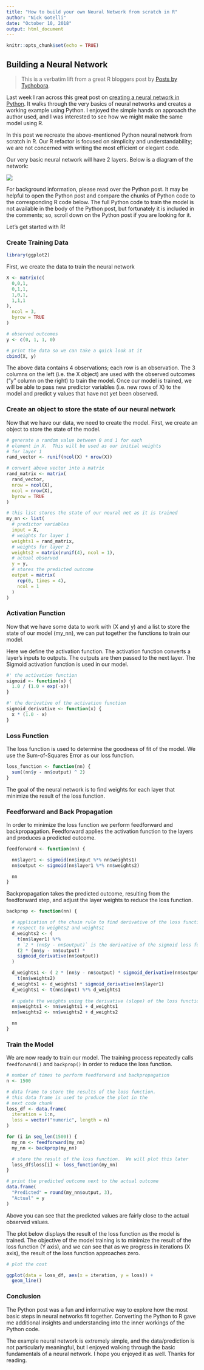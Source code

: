```yaml
---
title: "How to build your own Neural Network from scratch in R"
author: "Nick Gotelli"
date: "October 10, 2018"
output: html_document
---
```


```r
knitr::opts_chunk$set(echo = TRUE)
```

## Building a Neural Network

> This is a verbatim lift from a great R bloggers post by [Posts by Tychobora](https://www.r-bloggers.com/how-to-build-your-own-neural-network-from-scratch-in-r/).

Last week I ran across this great post on [creating a neural network in Python](https://towardsdatascience.com/how-to-build-your-own-neural-network-from-scratch-in-python-68998a08e4f6). It walks through the very basics of neural networks and creates a working example using Python. I enjoyed the simple hands on approach the author used, and I was interested to see how we might make the same model using R.

In this post we recreate the above-mentioned Python neural network from scratch in R. Our R refactor is focused on simplicity and understandability; we are not concerned with writing the most efficient or elegant code.

Our very basic neural network will have 2 layers. Below is a diagram of the network:

![](nn_diagram_d7gs7e.png)

For background information, please read over the Python post. It may be helpful to open the Python post and compare the chunks of Python code to the corresponding R code below. The full Python code to train the model is not available in the body of the Python post, but fortunately it is included in the comments; so, scroll down on the Python post if you are looking for it.

Let’s get started with R!

### Create Training Data


```r
library(ggplot2)
```

First, we create the data to train the neural network

```r
X <- matrix(c(
  0,0,1,
  0,1,1,
  1,0,1,
  1,1,1
),
  ncol = 3,
  byrow = TRUE
)

# observed outcomes
y <- c(0, 1, 1, 0)

# print the data so we can take a quick look at it
cbind(X, y)
```

The above data contains 4 observations; each row is an observation. The 3 columns on the left (i.e. the X object) are used with the observed outcomes (“y” column on the right) to train the model. Once our model is trained, we will be able to pass new predictor variables (i.e. new rows of X) to the model and predict y values that have not yet been observed.

### Create an object to store the state of our neural network

Now that we have our data, we need to create the model. First, we create an object to store the state of the model.

```r
# generate a random value between 0 and 1 for each
# element in X.  This will be used as our initial weights
# for layer 1
rand_vector <- runif(ncol(X) * nrow(X))

# convert above vector into a matrix
rand_matrix <- matrix(
  rand_vector,
  nrow = ncol(X),
  ncol = nrow(X),
  byrow = TRUE
)

# this list stores the state of our neural net as it is trained
my_nn <- list(
  # predictor variables
  input = X,
  # weights for layer 1
  weights1 = rand_matrix,
  # weights for layer 2
  weights2 = matrix(runif(4), ncol = 1),
  # actual observed
  y = y,
  # stores the predicted outcome
  output = matrix(
    rep(0, times = 4),
    ncol = 1
  )
)
```

### Activation Function

Now that we have some data to work with (X and y) and a list to store the state of our model (my_nn), we can put together the functions to train our model.

Here we define the activation function. The activation function converts a layer’s inputs to outputs. The outputs are then passed to the next layer. The Sigmoid activation function is used in our model.

```r
#' the activation function
sigmoid <- function(x) {
  1.0 / (1.0 + exp(-x))
}

#' the derivative of the activation function
sigmoid_derivative <- function(x) {
  x * (1.0 - x)
}
```

### Loss Function

The loss function is used to determine the goodness of fit of the model. We use the Sum-of-Squares Error as our loss function.

```r
loss_function <- function(nn) {
  sum((nn$y - nn$output) ^ 2)
}
```
The goal of the neural network is to find weights for each layer that minimize the result of the loss function.

### Feedforward and Back Propagation

In order to minimize the loss function we perform feedforward and backpropagation. Feedforward applies the activation function to the layers and produces a predicted outcome.

```r
feedforward <- function(nn) {

  nn$layer1 <- sigmoid(nn$input %*% nn$weights1)
  nn$output <- sigmoid(nn$layer1 %*% nn$weights2)

  nn
}


```

Backpropagation takes the predicted outcome, resulting from the feedforward step, and adjust the layer weights to reduce the loss function.

```r
backprop <- function(nn) {

  # application of the chain rule to find derivative of the loss function with 
  # respect to weights2 and weights1
  d_weights2 <- (
    t(nn$layer1) %*%
    # `2 * (nn$y - nn$output)` is the derivative of the sigmoid loss function
    (2 * (nn$y - nn$output) *
    sigmoid_derivative(nn$output))
  )

  d_weights1 <- ( 2 * (nn$y - nn$output) * sigmoid_derivative(nn$output)) %*% 
    t(nn$weights2)
  d_weights1 <- d_weights1 * sigmoid_derivative(nn$layer1)
  d_weights1 <- t(nn$input) %*% d_weights1
  
  # update the weights using the derivative (slope) of the loss function
  nn$weights1 <- nn$weights1 + d_weights1
  nn$weights2 <- nn$weights2 + d_weights2

  nn
}
```
### Train the Model

We are now ready to train our model. The training process repeatedly calls `feedforward()` and `backprop()` in order to reduce the loss function.
```r
# number of times to perform feedforward and backpropagation
n <- 1500

# data frame to store the results of the loss function.
# this data frame is used to produce the plot in the 
# next code chunk
loss_df <- data.frame(
  iteration = 1:n,
  loss = vector("numeric", length = n)
)

for (i in seq_len(1500)) {
  my_nn <- feedforward(my_nn)
  my_nn <- backprop(my_nn)

  # store the result of the loss function.  We will plot this later
  loss_df$loss[i] <- loss_function(my_nn)
}

# print the predicted outcome next to the actual outcome
data.frame(
  "Predicted" = round(my_nn$output, 3),
  "Actual" = y
)
```

Above you can see that the predicted values are fairly close to the actual observed values.

The plot below displays the result of the loss function as the model is trained. The objective of the model training is to minimize the result of the loss function (Y axis), and we can see that as we progress in iterations (X axis), the result of the loss function approaches zero.

```r
# plot the cost

ggplot(data = loss_df, aes(x = iteration, y = loss)) +
  geom_line()
```


### Conclusion

The Python post was a fun and informative way to explore how the most basic steps in neural networks fit together. Converting the Python to R gave me additional insights and understanding into the inner workings of the Python code.

The example neural network is extremely simple, and the data/prediction is not particularly meaningful, but I enjoyed walking through the basic fundamentals of a neural network. I hope you enjoyed it as well. Thanks for reading.
